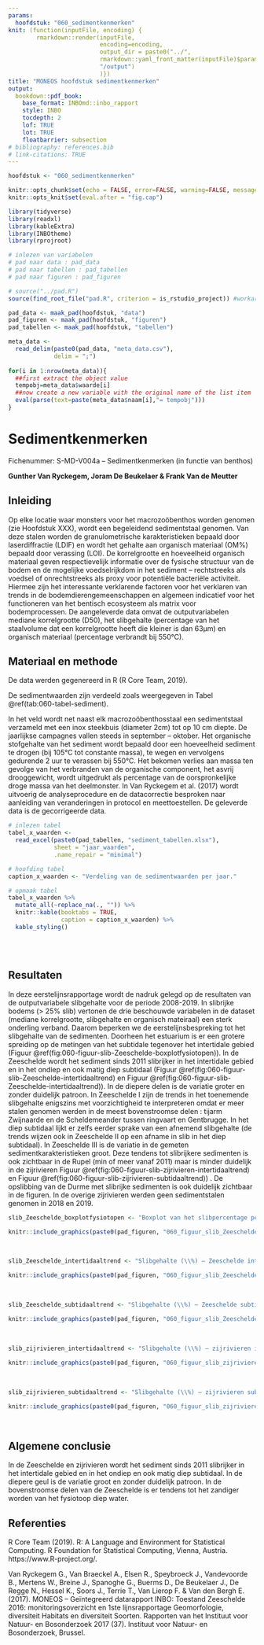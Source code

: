 ```yaml
---
params:
  hoofdstuk: "060_sedimentkenmerken"
knit: (function(inputFile, encoding) {
        rmarkdown::render(inputFile,
                          encoding=encoding,
                          output_dir = paste0("../", 
                          rmarkdown::yaml_front_matter(inputFile)$params$hoofdstuk, 
                          "/output")
                          )})
title: "MONEOS hoofdstuk sedimentkenmerken"
output:
  bookdown::pdf_book:
    base_format: INBOmd::inbo_rapport
    style: INBO
    tocdepth: 2
    lof: TRUE
    lot: TRUE
    floatbarrier: subsection
# bibliography: references.bib
# link-citations: TRUE
---
```



```r

hoofdstuk <- "060_sedimentkenmerken"

```


```r

knitr::opts_chunk$set(echo = FALSE, error=FALSE, warning=FALSE, message=FALSE, cache=FALSE, fig.showtext = TRUE, dpi = 300)
knitr::opts_knit$set(eval.after = "fig.cap")

```


```r

library(tidyverse)
library(readxl)
library(kableExtra)
library(INBOtheme)
library(rprojroot)

```


```r

# inlezen van variabelen
# pad naar data : pad_data
# pad naar tabellen : pad_tabellen
# pad naar figuren : pad_figuren

# source("../pad.R")
source(find_root_file("pad.R", criterion = is_rstudio_project)) #workaround pc Gunther

pad_data <- maak_pad(hoofdstuk, "data")
pad_figuren <- maak_pad(hoofdstuk, "figuren")
pad_tabellen <- maak_pad(hoofdstuk, "tabellen")

```


```r

meta_data <- 
  read_delim(paste0(pad_data, "meta_data.csv"),
             delim = ";")
  
for(i in 1:nrow(meta_data)){
  ##first extract the object value
  tempobj=meta_data$waarde[i]
  ##now create a new variable with the original name of the list item
  eval(parse(text=paste(meta_data$naam[i],"= tempobj")))
}

```



# Sedimentkenmerken

Fichenummer: S-MD-V004a – Sedimentkenmerken (in functie van benthos) 

__Gunther Van Ryckegem, Joram De Beukelaer & Frank Van de Meutter__


## Inleiding

Op elke locatie waar monsters voor het macrozoöbenthos worden genomen (zie Hoofdstuk XXX), wordt een begeleidend sedimentstaal genomen. Van deze stalen worden de granulometrische karakteristieken bepaald door laserdiffractie (LDIF) en wordt het gehalte aan organisch materiaal (OM%) bepaald door verassing (LOI). 
De korrelgrootte en hoeveelheid organisch materiaal geven respectievelijk informatie over de fysische structuur van de bodem en de mogelijke voedselrijkdom in het sediment – rechtstreeks als voedsel of onrechtstreeks als proxy voor potentiële bacteriële activiteit. Hiermee zijn het interessante verklarende factoren voor het verklaren van trends in de bodemdierengemeenschappen en algemeen indicatief voor het functioneren van het bentisch ecosysteem als matrix voor bodemprocessen. 
De aangeleverde data omvat de outputvariabelen mediane korrelgrootte (D50), het slibgehalte (percentage van het staalvolume dat een korrelgrootte heeft die kleiner is dan 63µm) en organisch materiaal (percentage verbrandt bij 550°C).


## Materiaal en methode

De data werden gegenereerd in R (R Core Team, 2019).

De sedimentwaarden zijn verdeeld zoals weergegeven in Tabel \@ref(tab:060-tabel-sediment).

In het veld wordt net naast elk macrozoöbenthosstaal een sedimentstaal verzameld met een inox steekbuis (diameter 2cm) tot op 10 cm diepte. De jaarlijkse campagnes vallen steeds in september – oktober. 
Het organische stofgehalte van het sediment wordt bepaald door een hoeveelheid sediment te drogen (bij 105°C tot constante massa), te wegen en vervolgens gedurende 2 uur te verassen bij 550°C. Het bekomen verlies aan massa ten gevolge van het verbranden van de organische component, het asvrij drooggewicht, wordt uitgedrukt als percentage van de oorspronkelijke droge massa van het deelmonster.
In Van Ryckegem et al. (2017) wordt uitvoerig de analyseprocedure en de datacorrectie besproken naar aanleiding van veranderingen in protocol en meettoestellen. De geleverde data is de gecorrigeerde data.


```r

# inlezen tabel
tabel_x_waarden <-
  read_excel(paste0(pad_tabellen, "sediment_tabellen.xlsx"),
             sheet = "jaar_waarden",
             .name_repair = "minimal")

# hoofding tabel
caption_x_waarden <- "Verdeling van de sedimentwaarden per jaar."

# opmaak tabel
tabel_x_waarden %>%
  mutate_all(~replace_na(., "")) %>%
  knitr::kable(booktabs = TRUE,
               caption = caption_x_waarden) %>%
  kable_styling()

```

<!-- lege lijn na tabel -->
<br/>
<br/>



## Resultaten

In deze eerstelijnsrapportage wordt de nadruk gelegd op de resultaten van de outputvariabele slibgehalte voor de periode 2008-2019. In slibrijke bodems (> 25% slib) vertonen de drie beschouwde variabelen in de dataset (mediane korrelgrootte, slibgehalte en organisch mateiraal) een sterk onderling verband. Daarom beperken we de eerstelijnsbespreking tot het slibgehalte van de sedimenten.
Doorheen het estuarium is er een grotere spreiding op de metingen van het subtidale tegenover het intertidale gebied (Figuur \@ref(fig:060-figuur-slib-Zeeschelde-boxplotfysiotopen)). 
In de Zeeschelde wordt het sediment sinds 2011 slibrijker in het intertidale gebied en in het ondiep en ook matig diep subtidaal (Figuur \@ref(fig:060-figuur-slib-Zeeschelde-intertidaaltrend) en Figuur \@ref(fig:060-figuur-slib-Zeeschelde-intertidaaltrend)). In de diepere delen is de variatie groter en zonder duidelijk patroon. In Zeeschelde I zijn de trends in het toenemende slibgehalte enigszins met voorzichtigheid te interpreteren omdat er meer stalen genomen werden in de meest bovenstroomse delen : tijarm Zwijnaarde en de Scheldemeander tussen ringvaart en Gentbrugge. In het diep subtidaal lijkt er zelfs eerder sprake van een afnemend slibgehalte (de trends wijzen ook in Zeeschelde II op een afname in slib in het diep subtidaal). In Zeeschelde III is de variatie in de gemeten sedimentkarakteristieken groot. 
Deze tendens tot slibrijkere sedimenten is ook zichtbaar in de Rupel (min of meer vanaf 2011) maar is minder duidelijk in de zijrivieren Figuur \@ref(fig:060-figuur-slib-zijrivieren-intertidaaltrend) en Figuur \@ref(fig:060-figuur-slib-zijrivieren-subtidaaltrend)) . De opslibbing van de Durme met slibrijke sedimenten is ook duidelijk zichtbaar in de figuren. In de overige zijrivieren werden geen sedimentstalen genomen in 2018 en 2019.
```r

slib_Zeeschelde_boxplotfysiotopen <- "Boxplot van het slibpercentage per fysiotoop in het intertidaal en subtidaal van de Zeeschelde (data 2008-2019)."

knitr::include_graphics(paste0(pad_figuren, "060_figuur_slib_Zeeschelde_boxplotfysiotopen.jpg"))

```

<br/>

```r

slib_Zeeschelde_intertidaaltrend <- "Slibgehalte (\\%) – Zeeschelde intertidaal. Geen data in 2015 en 2013 voor intertidaal Zeeschede IV. Loess smoother als trendlijn (data 2008-2019)."

knitr::include_graphics(paste0(pad_figuren, "060_figuur_slib_Zeeschelde_intertidaaltrend.jpg"))

```

<br/>

```r

slib_Zeeschelde_subtidaaltrend <- "Slibgehalte (\\%) – Zeeschelde subtidaal. Geen data in 2013 voor subtidaal Zeeschede I. Loess smoother als trendlijn (data 2008-2019)."

knitr::include_graphics(paste0(pad_figuren, "060_figuur_slib_Zeeschelde_subtidaaltrend.jpg"))

```

<br/>

```r

slib_zijrivieren_intertidaaltrend <- "Slibgehalte (\\%) – zijrivieren intertidaal. In 2018 en 2019 werdeb de zijrivieren Nete, Dijle en Zenne niet bemonsterd. Loess smoother als trendlijn (data 2008-2019)."

knitr::include_graphics(paste0(pad_figuren, "060_figuur_slib_zijrivieren_intertidaaltrend.jpg"))

```

<br/>

```r

slib_zijrivieren_subtidaaltrend <- "Slibgehalte (\\%) – zijrivieren subtidaal. In 2018 en 2019 werdeb de zijrivieren Nete, Dijle en Zenne niet bemonsterd. Loess smoother als trendlijn (data 2008-2019)."

knitr::include_graphics(paste0(pad_figuren, "060_figuur_slib_zijrivieren_subtidaaltrend.jpg"))

```

<br/>

## Algemene conclusie

In de Zeeschelde en zijrivieren wordt het sediment sinds 2011 slibrijker in het intertidale gebied en in het ondiep en ook matig diep subtidaal. In de diepere geul is de variatie groot en zonder duidelijk patroon. In de bovenstroomse delen van de Zeeschelde is er tendens tot het zandiger worden van het fysiotoop diep water. 


## Referenties

R Core Team (2019). R: A Language and Environment for Statistical Computing. R Foundation for
Statistical Computing, Vienna, Austria. https://www.R-project.org/.

Van Ryckegem G., Van Braeckel A., Elsen R., Speybroeck J., Vandevoorde B., Mertens W., Breine J., Spanoghe G., Buerms D., De Beukelaer J., De Regge N., Hessel K., Soors J., Terrie T., Van Lierop F. & Van den Bergh E. (2017). MONEOS – Geïntegreerd datarapport INBO: Toestand Zeeschelde 2016: monitoringsoverzicht en 1ste lijnsrapportage Geomorfologie, diversiteit Habitats en diversiteit Soorten. Rapporten van het Instituut voor Natuur- en Bosonderzoek 2017 (37). Instituut voor Natuur- en Bosonderzoek, Brussel. 
